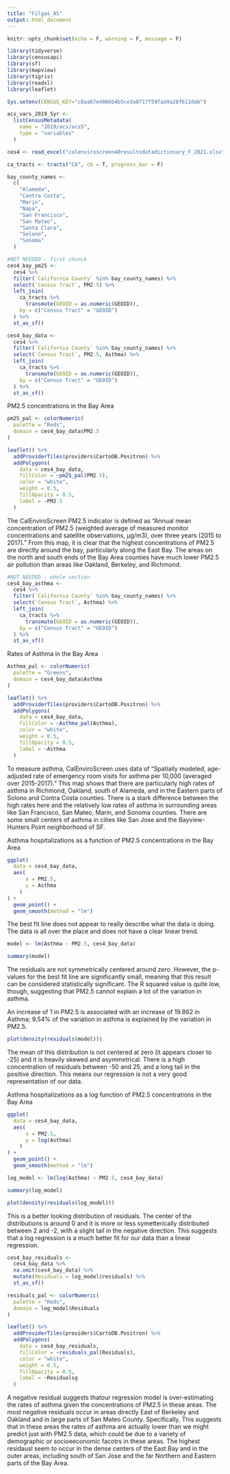 ```yaml
---
title: "Filgas_A5"
output: html_document
---
```


```r
knitr::opts_chunk$set(echo = F, warning = F, message = F)
```

```r
library(tidyverse)
library(censusapi)
library(sf)
library(mapview)
library(tigris)
library(readxl)
library(leaflet)

Sys.setenv(CENSUS_KEY="c8aa67e4086b4b5ce3a8717f59faa9a28f611dab")

acs_vars_2019_5yr <-
  listCensusMetadata(
    name = "2019/acs/acs5",
    type = "variables"
  )
```

```r
ces4 <- read_excel("calenviroscreen40resultsdatadictionary_F_2021.xlsx")

ca_tracts <- tracts("CA", cb = T, progress_bar = F)

bay_county_names <-
  c(
    "Alameda",
    "Contra Costa",
    "Marin",
    "Napa",
    "San Francisco",
    "San Mateo",
    "Santa Clara",
    "Solano",
    "Sonoma"
  )
```
```r
#NOT NEEDED - first chunck
ces4_bay_pm25 <-
  ces4 %>% 
  filter(`California County` %in% bay_county_names) %>% 
  select(`Census Tract`, PM2.5) %>% 
  left_join(
    ca_tracts %>% 
      transmute(GEOID = as.numeric(GEOID)), 
    by = c("Census Tract" = "GEOID")
  ) %>% 
  st_as_sf()

ces4_bay_data <-
  ces4 %>% 
  filter(`California County` %in% bay_county_names) %>% 
  select(`Census Tract`, PM2.5, Asthma) %>% 
  left_join(
    ca_tracts %>% 
      transmute(GEOID = as.numeric(GEOID)), 
    by = c("Census Tract" = "GEOID")
  ) %>% 
  st_as_sf()
```

PM2.5 concentrations in the Bay Area
```r
pm25_pal <- colorNumeric(
  palette = "Reds",
  domain = ces4_bay_data$PM2.5
)

leaflet() %>% 
  addProviderTiles(providers$CartoDB.Positron) %>% 
  addPolygons(
    data = ces4_bay_data,
    fillColor = ~pm25_pal(PM2.5),
    color = "white",
    weight = 0.5,
    fillOpacity = 0.5,
    label = ~PM2.5
  )
```
The CalEnviroScreen PM2.5 indicator is defined as "Annual mean concentration of PM2.5 (weighted average of measured monitor concentrations and satellite observations, µg/m3), over three years (2015 to 2017)." From this map, it is clear that the highest concentrations of PM2.5 are directly around the bay, particularly along the East Bay. The areas on the north and south ends of the Bay Area counties have much lower PM2.5 air pollution than areas like Oakland, Berkeley, and Richmond.

```r
#NOT NEEDED - whole section
ces4_bay_asthma <-
  ces4 %>% 
  filter(`California County` %in% bay_county_names) %>% 
  select(`Census Tract`, Asthma) %>% 
  left_join(
    ca_tracts %>% 
      transmute(GEOID = as.numeric(GEOID)), 
    by = c("Census Tract" = "GEOID")
  ) %>% 
  st_as_sf()
```

Rates of Asthma in the Bay Area
```r
Asthma_pal <- colorNumeric(
  palette = "Greens",
  domain = ces4_bay_data$Asthma
)

leaflet() %>% 
  addProviderTiles(providers$CartoDB.Positron) %>% 
  addPolygons(
    data = ces4_bay_data,
    fillColor = ~Asthma_pal(Asthma),
    color = "white",
    weight = 0.5,
    fillOpacity = 0.5,
    label = ~Asthma
  )
```
To measure asthma, CalEnviroScreen uses data of "Spatially modeled, age-adjusted rate of emergency room visits for asthma per 10,000 (averaged over 2015-2017)." This map shows that there are particularly high rates of asthma in Richmond, Oakland, south of Alameda, and in the Eastern parts of Solono and Contra Costa counties. There is a stark difference between the high rates here and the relatively low rates of asthma in surrounding areas like San Francisco, San Mateo, Marin, and Sonoma counties. There are some small centers of asthma in cities like San Jose and the Bayview-Hunters Point neighborhood of SF.


Asthma hospitalizations as a function of PM2.5 concentrations in the Bay Area
```r
ggplot(
  data = ces4_bay_data,
  aes(
      x = PM2.5,
      y = Asthma
    )
) +
  geom_point() +
  geom_smooth(method = "lm")
```
The best fit line does not appear to really describe what the data is doing. The data is all over the place and does not have a clear linear trend.

```r
model <- lm(Asthma ~ PM2.5, ces4_bay_data)

summary(model)
```
The residuals are not symmetrically centered around zero. However, the p-values for the best fit line are significantly small, meaning that this result can be considered statistically significant. The R squared value is quite low, though, suggesting that PM2.5 cannot explain a lot of the variation in asthma. 

An increase of 1 in PM2.5 is associated with an increase of 19.862 in Asthma; 9.54% of the variation in asthma is explained by the variation in PM2.5.

```r
plot(density(residuals(model)))
```
The mean of this distribution is not centered at zero (it appears closer to -25) and it is heavily skewed and asymmetrical. There is a high concentration of residuals between -50 and 25, and a long tail in the positive direction. This means our regression is not a very good representation of our data.


Asthma hospitalizations as a log function of PM2.5 concentrations in the Bay Area
```r
ggplot(
  data = ces4_bay_data,
  aes(
      x = PM2.5,
      y = log(Asthma)
    )
) +
  geom_point() +
  geom_smooth(method = "lm")
```


```r
log_model <- lm(log(Asthma) ~ PM2.5, ces4_bay_data)

summary(log_model)
```
```r
plot(density(residuals(log_model)))
```
This is a  better looking distribution of residuals. The center of the distributions is around 0 and it is more or less symetterically distributed between 2 and -2, with a slight tail in the negative direction. This suggests that a log regression is a much better fit for our data than a linear regression.

```r
ces4_bay_residuals <-
  ces4_bay_data %>% 
  na.omit(ces4_bay_data) %>%
  mutate(Residuals = log_model$residuals) %>%
  st_as_sf()
```

```r
residuals_pal <- colorNumeric(
  palette = "Reds",
  domain = log_model$Residuals
)

leaflet() %>% 
  addProviderTiles(providers$CartoDB.Positron) %>% 
  addPolygons(
    data = ces4_bay_residuals,
    fillColor = ~residuals_pal(Residuals),
    color = "white",
    weight = 0.5,
    fillOpacity = 0.5,
    label = ~Residualsg
  )
```
A negative residual suggests thatour regression model is over-estimating the rates of asthma given the concentrations of PM2.5 in these areas. The most negative residuals occur in areas directly East of Berkeley and Oakland and in large parts of San Mateo County. Specifically, This suggests that in these areas the rates of asthma are actually lower than we might predict just with PM2.5 data, which could be due to a variety of demographic or socioeeconomic facotrs in these areas. The highest residausl seem to occur in the dense centers of the East Bay and in the outer areas, including south of San Jose and the far Northern and Eastern parts of the Bay Area. 